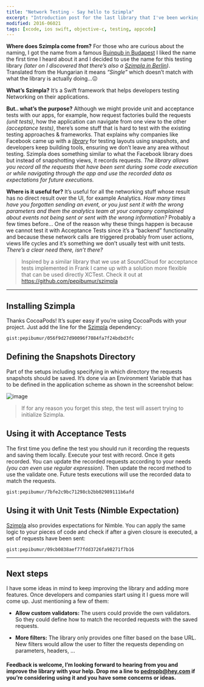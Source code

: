 ```yaml
---
title: "Network Testing - Say hello to Szimpla"
excerpt: "Introduction post for the last library that I've been working on, Szimpla."
modified: 2016-06021
tags: [xcode, ios swift, objective-c, testing, appcode]
---
```


**Where does Szimpla come from?** For those who are curious about the naming, I got the name from a famous [Ruinpub in Budapest](http://welovebudapest.com/clubs.and.nightlife.1/budapest.s.most.famous.ruin.pub.szimpla.kert) I liked the name the first time I heard about it and I decided to use the name for this testing library _(later on I discovered that there’s also a [Szimpla in Berlin](http://www.szimpla.de/))_. Translated from the Hungarian it means _“Single”_ which doesn’t match with what the library is actually doing…😖

**What’s Szimpla?** It’s a Swift framework that helps developers testing Networking on their applications.

**But.. what’s the purpose?** Although we might provide unit and acceptance tests with our apps, for example, how request factories build the requests _(unit tests)_, how the application can navigate from one view to the other _(acceptance tests)_, there’s some stuff that is hard to test with the existing testing approaches & frameworks. That explains why companies like Facebook came up with a [_library_](https://github.com/facebook/ios-snapshot-test-case) for testing layouts using snapshots, and developers keep building tools, ensuring we don’t leave any area without testing. Szimpla does something similar to what the Facebook library does but instead of snapshotting views, it records requests. _The library allows you record all the requests that have been sent during some code execution or while navigating through the app and use the recorded data as expectations for future executions._

**Where is it useful for?** It’s useful for all the networking stuff whose result has no direct result over the UI, for example Analytics. _How many times have you forgotten sending an event, or you just sent it with the wrong parameters and them the analytics team at your company complained about events not being sent or sent with the wrong information?_ Probably a few times before… One of the reason why these things happen is because we cannot test it with Acceptance Tests since it’s a “backend” functionality and because these network calls are triggered probably from user actions, views life cycles and it’s something we don’t usually test with unit tests. _There’s a clear need there, isn’t there?_

> Inspired by a similar library that we use at SoundCloud for acceptance tests implemented in Frank I came up with a solution more flexible that can be used directly XCTest. Check it out at https://github.com/pepibumur/szimpla

---

## Installing Szimpla

Thanks CocoaPods! It’s super easy if you’re using CocoaPods with your project. Just add the line for the [Szimpla](https://github.com/pepibumur/szimpla) dependency:

`gist:pepibumur/056f9d27d90096f7084fa7f24bdbd3fc`

## Defining the Snapshots Directory

Part of the setups including specifying in which directory the requests snapshots should be saved. It’s done via an Environment Variable that has to be defined in the application scheme as shown in the screenshot below:

![image]({{config.site_url}}/images/posts/szimpla-environment-vars.png)

> If for any reason you forget this step, the test will assert trying to initialize Szimpla.

## Using it with Acceptance Tests

The first time you define the test you should run it recording the requests and saving them locally. Execute your test with record. Once it gets recorded. You can update the recorded requests according to your needs _(you can even use regular expression)_. Then update the record method to use the validate one. Future tests executions will use the recorded data to match the requests.

`gist:pepibumur/7bfe2c9bc71298cb2bb02989111b6afd`

## Using it with Unit Tests (Nimble Expectation)

[Szimpla](https://github.com/pepibumur/szimpla) also provides expectations for Nimble. You can apply the same logic to your pieces of code and check if after a given closure is executed, a set of requests have been sent:

`gist:pepibumur/09cb0838aef77fdd3726fa98271f7b16`

---

## Next steps

I have some ideas in mind to keep improving the library and adding more features. Once developers and companies start using it I guess more will come up. Just mentioning a few of them:

- **Allow custom validators:** The users could provide the own validators. So they could define how to match the recorded requests with the saved requests.

- **More filters:** The library only provides one filter based on the base URL. New filters would allow the user to filter the requests depending on parameters, headers, …

#### Feedback is welcome, I’m looking forward to hearing from you and improve the library with your help. Drop me a line to [pedropb@hey.com](mailto://pedropb@hey.com) if you’re considering using it and you have some concerns or ideas.
